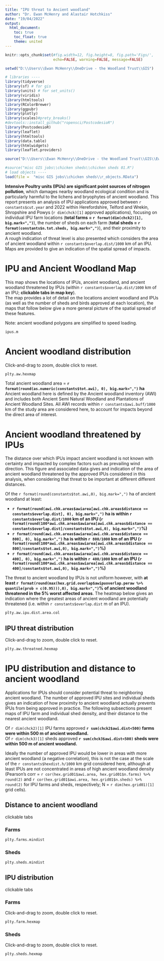 ---
title: "IPU threat to Ancient woodland"
author: "Dr. Ewan McHenry and Alastair Hotchkiss"
date: "19/04/2022"
output: 
  html_document:
    toc: true
    toc_float: true
    theme: united
---
<style>
.html-widget {
  max-width: 1000px;
  margin: auto;
}
.main-container {
  max-width: 1800px;
  margin-left: auto;
  margin-right: auto;
}
</style>
```{r global-options, include=FALSE}
knitr::opts_chunk$set(#fig.width=12, fig.height=8, fig.path='Figs/',
                      echo=FALSE, warning=FALSE, message=FALSE)
```
```{r load needed, include=FALSE}
setwd("D:\\Users\\Ewan McHenry\\OneDrive - the Woodland Trust\\GIS")

# libraries ----
library(tidyverse)
library(sf) # for gis
library(units) # for set_units()
library(viridis)
library(htmltools)
library(RColorBrewer)
library(ggpubr)
library(plotly)
library(scales)#prety_breaks()
#devtools::install_github("ropensci/PostcodesioR")
library(PostcodesioR)
library(leaflet)
library(htmltools)
library(data.table)
library(htmlwidgets)
library(leaflet.providers)

source("D:\\Users\\Ewan McHenry\\OneDrive - the Woodland Trust\\GIS\\Ewans functions.R")

#source("misc GIS jobs\\chicken sheds\\chicken sheds 01.R")
# load objects ----
load(file =  "misc GIS jobs\\chicken sheds\\r_objects.RData")
```

**Intensive Poultry units (IPUs) are significant point sources of  nitrogen pollution**, which damages nearby woodland ecological condition and is particularly harmful to the lichens and bryophytes of ancient woodland. This report presents an analysis of IPU applications approved between `r constants$cut.year` and 2022 within Herefordshire, Telford and Wrekin, Shropshire and Powys (`r dim(chck)[1]` approved applications), focusing on individual IPU farm locations (**total farms = `r format(dim(chck2)[1], big.mark=",")`**), the number of sheds on each farm (**total sheds = `r format(constants$n.tot.sheds, big.mark=",")`**), and their proximity to ancient woodland.  
A rough indication of threat level is also presented which considers the area of ancient woodland within `r constants$overlap.dist/1000` km of an IPU. Maps are provided to give an indication of the spatial spread of impacts.

# IPU and Ancient Woodland Map
This map shows the locations of IPUs, anceint woodland, and ancient woodland threatened by IPUs (within `r constants$overlap.dist/1000` km of an IPU; **clickable tabs in map key**).  
The map provides a lot of detail on the locations ancient woodland and IPUs (as well as the number of sheds and birds approved at each location), the maps that follow below give a more general picture of the spatial spread of these features.  
  
Note: ancient woodland polygons are simplified to speed loading. 
```{r IPU map, echo = FALSE, fig.align= "center", fig.height= 5, out.width = "60%"}
ipus.m
```

# Ancient woodland distribution  
Click-and-drag to zoom, double click to reset.
```{r heatmaps, echo = FALSE, fig.align= "center",  out.width= "80%", out.height= "40%"}
plty.aw.hexmap
```
Total ancient woodland area = **`r format(round(as.numeric(constants$tot.awi), 0), big.mark=",")` ha**  
Ancient woodland here is defined by the Ancient woodland inventory (AWI) and includes both Ancient Semi Natural Woodland and Plantations of Ancient Woodland Sites. All AWI records within `r constants$awi.buff/1000` km of the study area are considered here, to account for impacts beyond the direct area of interest.   

# Ancient woodland threatened by IPUs
The distance over which IPUs impact ancient woodland is not known with certainty and impacted by complex factors such as prevailing wind direction. This figure and associated data gives and indication of the area of ancient woodland threatened by the approved IPUs considered in this analysis, when considering that threat to be important at different different distances.

Of the `r format(round(constants$tot.awi,0), big.mark=",")` ha of ancient woodland at least: 

- **`r format(round(awi.chk.areas$awiarea[awi.chk.areas$distance == constants$overlap.dist], 0), big.mark=",")` ha is within `r constants$overlap.dist/1000` km of an IPU (`r format(round(100*awi.chk.areas$awiarea[awi.chk.areas$distance == constants$overlap.dist]/constants$tot.awi,0), big.mark=",")`%)**  
- **`r format(round(awi.chk.areas$awiarea[awi.chk.areas$distance == 800], 0), big.mark=",")` ha is within `r 800/1000` km of an IPU (`r format(round(100*awi.chk.areas$awiarea[awi.chk.areas$distance == 800]/constants$tot.awi,0), big.mark=",")`%)**  
- **`r format(round(awi.chk.areas$awiarea[awi.chk.areas$distance == 400], 0), big.mark=",")` ha is within `r 400/1000` km of an IPU (`r format(round(100*awi.chk.areas$awiarea[awi.chk.areas$distance == 400]/constants$tot.awi,0), big.mark=",")`%)**  


The threat to ancient woodland by IPUs is not uniform however, with **at least `r format(round(max(hex.grid.overlap$awipuoverlap.peraw %>% quantile(prob = c(0.95))),0), big.mark=",")`% of ancient woodland threatened in the 5% worst affected areas**. The heatmap below gives an indication where the greatest areas of ancient woodland are potentially threatened (i.e. within `r constants$overlap.dist` m of an IPU).

```{r aw distance, echo = FALSE, out.width= "50%", out.height= 200 , fig.show='hold', fig.align='center'}
plty.aw.ipu.dist.area.col
```
## IPU threat distribution  
Click-and-drag to zoom, double click to reset.  
```{r aw threat heatmap, echo = FALSE, out.width= "80%", out.height= "50%" , fig.show='hold', fig.align='center'}
plty.aw.threatned.hexmap
```

# IPU distribution and distance to ancient woodland
Applications for IPUs should consider potential threat to neighboring ancient woodland. The number of approved IPU sites and individual sheds gives an indication of how proximity to ancient woodland actually prevents IPUs from being approved in practice. The following subsections present maps of IPU farm and individual shed density, and their distance to the nearest ancient woodland. 

Of `r dim(chck2)[1]` IPU farms approved **`r sum(chck2$awi.dist<500)` farms were within 500 m of ancient woodland.  **  
Of `r dim(chck3)[1]` sheds approved **`r sum(chck3$awi.dist<500)` sheds were within 500 m of ancient woodland.**  

Ideally the number of approved IPU would be lower in areas with more ancient woodland (a negative correlation), this is not the case at the scale of the `r constants$hexdist.h/1000` km grid considered here, although at least IPUs are not concentrated in areas of high ancient woodland density (Pearson's corr = `r cor(hex.grid01$awi.area, hex.grid01$n.farms) %>% round(2)` and `r cor(hex.grid01$awi.area, hex.grid01$n.sheds) %>% round(2)` for IPU farms and sheds, respectively; N = `r dim(hex.grid01)[1]` grid cells).  

## Distance to ancient woodland  {.tabset .tabset-fade .tabset-pills}
clickable tabs  

### Farms  
```{r aw farms nearest distance, echo = FALSE, out.width= "80%", out.height= 200 ,  fig.show='hold', fig.align='center'}
plty.farms.mindist 
```
### Sheds  
```{r aw sheds nearest distance, echo = FALSE, out.width= "80%", out.height= 200 ,  fig.show='hold', fig.align='center'}
plty.sheds.mindist
```
## IPU distribution  {.tabset .tabset-fade .tabset-pills}
clickable tabs  

### Farms  
Click-and-drag to zoom, double click to reset.  
```{r aw farms hexmap, echo = FALSE, out.width= "80%", out.height= "40%" , fig.show='hold', fig.align='center'}
plty.farm.hexmap
```
### Sheds  
Click-and-drag to zoom, double click to reset.  
```{r aw sheds hexmap, echo = FALSE, out.width= "80%", out.height= "40%" , fig.show='hold', fig.align='center'}
plty.sheds.hexmap
```
